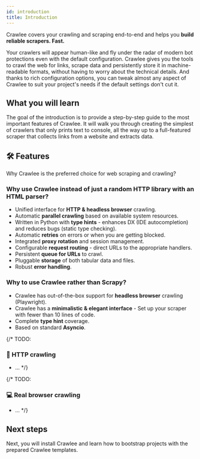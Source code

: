 ```yaml
---
id: introduction
title: Introduction
---
```



Crawlee covers your crawling and scraping end-to-end and helps you **build reliable scrapers. Fast.**

Your crawlers will appear human-like and fly under the radar of modern bot protections even with the default configuration. Crawlee gives you the tools to crawl the web for links, scrape data and persistently store it in machine-readable formats, without having to worry about the technical details. And thanks to rich configuration options, you can tweak almost any aspect of Crawlee to suit your project's needs if the default settings don't cut it.

## What you will learn

The goal of the introduction is to provide a step-by-step guide to the most important features of Crawlee. It will walk you through creating the simplest of crawlers that only prints text to console, all the way up to a full-featured scraper that collects links from a website and extracts data.

## 🛠 Features

Why Crawlee is the preferred choice for web scraping and crawling?

### Why use Crawlee instead of just a random HTTP library with an HTML parser?

- Unified interface for **HTTP & headless browser** crawling.
- Automatic **parallel crawling** based on available system resources.
- Written in Python with **type hints** - enhances DX (IDE autocompletion) and reduces bugs (static type checking).
- Automatic **retries** on errors or when you are getting blocked.
- Integrated **proxy rotation** and session management.
- Configurable **request routing** - direct URLs to the appropriate handlers.
- Persistent **queue for URLs** to crawl.
- Pluggable **storage** of both tabular data and files.
- Robust **error handling**.

### Why to use Crawlee rather than Scrapy?

- Crawlee has out-of-the-box support for **headless browser** crawling (Playwright).
- Crawlee has a **minimalistic & elegant interface** - Set up your scraper with fewer than 10 lines of code.
- Complete **type hint** coverage.
- Based on standard **Asyncio**.

{/* TODO:

### 👾 HTTP crawling

- ...
*/}

{/* TODO:
### 💻 Real browser crawling

- ...
*/}

## Next steps

Next, you will install Crawlee and learn how to bootstrap projects with the prepared Crawlee templates.
